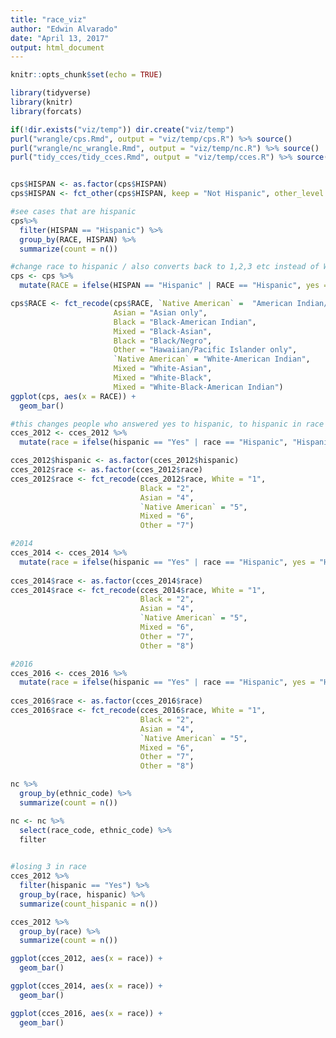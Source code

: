 ```yaml
---
title: "race_viz"
author: "Edwin Alvarado"
date: "April 13, 2017"
output: html_document
---
```


```r
knitr::opts_chunk$set(echo = TRUE)
```

```r
library(tidyverse)
library(knitr)
library(forcats)
```

```r
if(!dir.exists("viz/temp")) dir.create("viz/temp")
purl("wrangle/cps.Rmd", output = "viz/temp/cps.R") %>% source()
purl("wrangle/nc_wrangle.Rmd", output = "viz/temp/nc.R") %>% source()
purl("tidy_cces/tidy_cces.Rmd", output = "viz/temp/cces.R") %>% source()
```

```r

```

```r
cps$HISPAN <- as.factor(cps$HISPAN)
cps$HISPAN <- fct_other(cps$HISPAN, keep = "Not Hispanic", other_level = "Hispanic")

#see cases that are hispanic
cps%>%
  filter(HISPAN == "Hispanic") %>%
  group_by(RACE, HISPAN) %>%
  summarize(count = n())

#change race to hispanic / also converts back to 1,2,3 etc instead of White, Black etc
cps <- cps %>%
  mutate(RACE = ifelse(HISPAN == "Hispanic" | RACE == "Hispanic", yes = "Hispanic", no = RACE))

cps$RACE <- fct_recode(cps$RACE, `Native American` =  "American Indian/Aleut/Eskimo",
                       Asian = "Asian only",
                       Black = "Black-American Indian",
                       Mixed = "Black-Asian",
                       Black = "Black/Negro",
                       Other = "Hawaiian/Pacific Islander only",
                       `Native American` = "White-American Indian",
                       Mixed = "White-Asian",
                       Mixed = "White-Black",
                       Mixed = "White-Black-American Indian")
ggplot(cps, aes(x = RACE)) +
  geom_bar()
```

```r
#this changes people who answered yes to hispanic, to hispanic in race column
cces_2012 <- cces_2012 %>%
  mutate(race = ifelse(hispanic == "Yes" | race == "Hispanic", "Hispanic", race))

cces_2012$hispanic <- as.factor(cces_2012$hispanic)  
cces_2012$race <- as.factor(cces_2012$race)
cces_2012$race <- fct_recode(cces_2012$race, White = "1",
                             Black = "2",
                             Asian = "4",
                             `Native American` = "5",
                             Mixed = "6",
                             Other = "7")

#2014
cces_2014 <- cces_2014 %>%
  mutate(race = ifelse(hispanic == "Yes" | race == "Hispanic", yes = "Hispanic", no = race))
  
cces_2014$race <- as.factor(cces_2014$race)
cces_2014$race <- fct_recode(cces_2014$race, White = "1",
                             Black = "2",
                             Asian = "4",
                             `Native American` = "5",
                             Mixed = "6",
                             Other = "7",
                             Other = "8")

#2016
cces_2016 <- cces_2016 %>%
  mutate(race = ifelse(hispanic == "Yes" | race == "Hispanic", yes = "Hispanic", no = race))
  
cces_2016$race <- as.factor(cces_2016$race)
cces_2016$race <- fct_recode(cces_2016$race, White = "1",
                             Black = "2",
                             Asian = "4",
                             `Native American` = "5",
                             Mixed = "6",
                             Other = "7",
                             Other = "8")
```

```r
nc %>%
  group_by(ethnic_code) %>%
  summarize(count = n())

nc <- nc %>%
  select(race_code, ethnic_code) %>%
  filter
  
```

```r
#losing 3 in race
cces_2012 %>%
  filter(hispanic == "Yes") %>%
  group_by(race, hispanic) %>%
  summarize(count_hispanic = n())

cces_2012 %>%
  group_by(race) %>%
  summarize(count = n())
```

```r
ggplot(cces_2012, aes(x = race)) +
  geom_bar()


```

```r
ggplot(cces_2014, aes(x = race)) +
  geom_bar()
```

```r
ggplot(cces_2016, aes(x = race)) +
  geom_bar()
```

